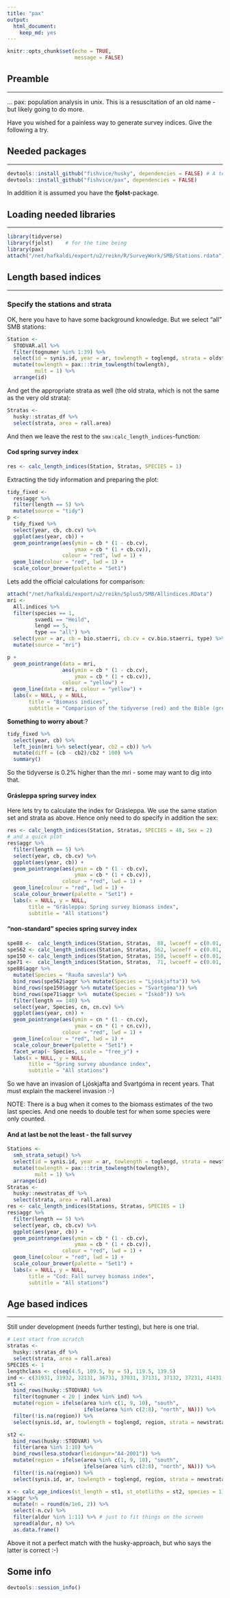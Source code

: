 ```yaml
---
title: "pax"
output: 
  html_document: 
    keep_md: yes
---
```


```r
knitr::opts_chunk$set(echo = TRUE,
                      message = FALSE)
```

## Preamble
___

... pax: population analysis in unix. This is a resuscitation of an old name - but likely going to do more.

Have you wished for a painless way to generate survey indices. Give the following a try.



## Needed packages
___

```r
devtools::install_github("fishvice/husky", dependencies = FALSE) # A temporary measure
devtools::install_github("fishvice/pax", dependencies = FALSE)
```

In addition it is assumed you have the __fjolst__-package.

## Loading needed libraries
___

```r
library(tidyverse)
library(fjolst)    # for the time being
library(pax)
attach("/net/hafkaldi/export/u2/reikn/R/SurveyWork/SMB/Stations.rdata")
```

## Length based indices
___

### Specify the stations and strata

OK, here you have to have some background knowledge. But we select "all" SMB stations:

```r
Station <- 
  STODVAR.all %>% 
  filter(tognumer %in% 1:39) %>% 
  select(id = synis.id, year = ar, towlength = toglengd, strata = oldstrata) %>% 
  mutate(towlength = pax:::trim_towlength(towlength),
         mult = 1) %>% 
  arrange(id)
```

And get the appropriate strata as well (the old strata, which is not the same as the very old strata):

```r
Stratas <-
  husky::stratas_df %>% 
  select(strata, area = rall.area)
```

And then we leave the rest to the `smx:calc_length_indices`-function:

#### Cod spring survey index

```r
res <- calc_length_indices(Station, Stratas, SPECIES = 1)
```

Extracting the tidy information and preparing the plot:
```r
tidy_fixed <-
  res$aggr %>% 
  filter(length == 5) %>% 
  mutate(source = "tidy")
p <- 
  tidy_fixed %>% 
  select(year, cb, cb.cv) %>% 
  ggplot(aes(year, cb)) +
  geom_pointrange(aes(ymin = cb * (1 - cb.cv),
                      ymax = cb * (1 + cb.cv)),
                  colour = "red", lwd = 1) +
  geom_line(colour = "red", lwd = 1) +
  scale_colour_brewer(palette = "Set1")
```

Lets add the official calculations for comparison:
```r
attach("/net/hafkaldi/export/u2/reikn/Splus5/SMB/Allindices.RData")
mri <- 
  All.indices %>% 
  filter(species == 1,
         svaedi == "Heild",
         lengd == 5,
         type == "all") %>% 
  select(year = ar, cb = bio.staerri, cb.cv = cv.bio.staerri, type) %>% 
  mutate(source = "mri")

p +
  geom_pointrange(data = mri, 
                  aes(ymin = cb * (1 - cb.cv),
                      ymax = cb * (1 + cb.cv)),
                  colour = "yellow") +
  geom_line(data = mri, colour = "yellow") +
  labs(x = NULL, y = NULL,
       title = "Biomass indices",
       subtitle = "Comparison of the tidyverse (red) and the Bible (grey)")
```

__Something to worry about__:?
```r
tidy_fixed %>% 
  select(year, cb) %>% 
  left_join(mri %>% select(year, cb2 = cb)) %>% 
  mutate(diff = (cb - cb2)/cb2 * 100) %>% 
  summary()
```

So the tidyverse is 0.2% higher than the mri - some may want to dig into that.

#### Grásleppa spring survey index

Here lets try to calculate the index for Grásleppa. We use the same station set and strata as above. Hence only need to do specify in addition the sex:
```r
res <- calc_length_indices(Station, Stratas, SPECIES = 48, Sex = 2)
# and a quick plot
res$aggr %>% 
  filter(length == 5) %>% 
  select(year, cb, cb.cv) %>% 
  ggplot(aes(year, cb)) +
  geom_pointrange(aes(ymin = cb * (1 - cb.cv),
                      ymax = cb * (1 + cb.cv)),
                  colour = "red", lwd = 1) +
  geom_line(colour = "red", lwd = 1) +
  scale_colour_brewer(palette = "Set1") +
  labs(x = NULL, y = NULL,
       title = "Grásleppa: Spring survey biomass index",
       subtitle = "All stations")
```

#### "non-standard" species spring survey index

```r
spe88 <-  calc_length_indices(Station, Stratas,  88, lwcoeff = c(0.01, 3))
spe562 <- calc_length_indices(Station, Stratas, 562, lwcoeff = c(0.01, 3))
spe150 <- calc_length_indices(Station, Stratas, 150, lwcoeff = c(0.01, 3))
spe71 <-  calc_length_indices(Station, Stratas,  71, lwcoeff = c(0.01, 3))
spe88$aggr %>% 
  mutate(Species = "Rauða sævesla") %>% 
  bind_rows(spe562$aggr %>% mutate(Species = "Ljóskjafta")) %>% 
  bind_rows(spe150$aggr %>% mutate(Species = "Svartgóma")) %>% 
  bind_rows(spe71$aggr %>%  mutate(Species = "Ískóð")) %>% 
  filter(length == 140) %>% 
  select(year, Species, cn, cn.cv) %>% 
  ggplot(aes(year, cn)) +
  geom_pointrange(aes(ymin = cn * (1 - cn.cv),
                      ymax = cn * (1 + cn.cv)),
                  colour = "red", lwd = 1) +
  geom_line(colour = "red", lwd = 1) +
  scale_colour_brewer(palette = "Set1") +
  facet_wrap(~ Species, scale = "free_y") +
  labs(x = NULL, y = NULL,
       title = "Spring survey abundance index",
       subtitle = "All stations")
```

So we have an invasion of Ljóskjafta and Svartgóma in recent years. That must explain the mackerel invasion :-)

NOTE: There is a bug when it comes to the biomass estimates of the two last species. And one needs to double test for when some species were only counted.

#### And at last be not the least - the fall survey

```r
Stations <- 
  smh_strata_setup() %>% 
  select(id = synis.id, year = ar, towlength = toglengd, strata = newstrata) %>% 
  mutate(towlength = pax:::trim_towlength(towlength),
         mult = 1) %>% 
  arrange(id)
Stratas <-
  husky::newstratas_df %>% 
  select(strata, area = rall.area)
res <- calc_length_indices(Stations, Stratas, SPECIES = 1)
res$aggr %>% 
  filter(length == 5) %>% 
  select(year, cb, cb.cv) %>% 
  ggplot(aes(year, cb)) +
  geom_pointrange(aes(ymin = cb * (1 - cb.cv),
                      ymax = cb * (1 + cb.cv)),
                  colour = "red", lwd = 1) +
  geom_line(colour = "red", lwd = 1) +
  scale_colour_brewer(palette = "Set1") +
  labs(x = NULL, y = NULL,
       title = "Cod: Fall survey biomass index",
       subtitle = "All stations")
```

## Age based indices
___

Still under development (needs further testing), but here is one trial.

```r
# Lest start from scratch
stratas <-
  husky::stratas_df %>% 
  select(strata, area = rall.area)
SPECIES <- 1
lengthclass <- c(seq(4.5, 109.5, by = 5), 119.5, 139.5)
ind <- c(31931, 31932, 32131, 36731, 37031, 37131, 37132, 37231, 41431, 41531, 42231, 42232, 47431, 52331)
st1 <-
  bind_rows(husky::STODVAR) %>%
  filter(tognumer < 20 | index %in% ind) %>%
  mutate(region = ifelse(area %in% c(1, 9, 10), "south",
                         ifelse(area %in% c(2:8), "north", NA))) %>%
  filter(!is.na(region)) %>%
  select(synis.id, ar, towlength = toglengd, region, strata = newstrata)

st2 <-
  bind_rows(husky::STODVAR) %>% 
  filter(area %in% 1:10) %>% 
  bind_rows(lesa.stodvar(leidangur="A4-2001")) %>% 
  mutate(region = ifelse(area %in% c(1, 9, 10), "south",
                         ifelse(area %in% c(2:8), "north", NA))) %>%
  filter(!is.na(region)) %>%
  select(synis.id, ar, towlength = toglengd, region, strata = newstrata)

x <- calc_age_indices(st_length = st1, st_ototliths = st2, species = 1)
x$aggr %>% 
  mutate(n = round(n/1e6, 2)) %>% 
  select(-n.cv) %>% 
  filter(aldur %in% 1:11) %>% # just to fit things on the screen
  spread(aldur, n) %>% 
  as.data.frame()
```

Above it not a perfect match with the husky-approach, but who says the latter is correct :-)

## Some info
```r
devtools::session_info()
```

